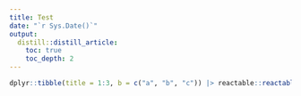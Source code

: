 ```yaml
---
title: Test
date: "`r Sys.Date()`"
output:
  distill::distill_article:
    toc: true
    toc_depth: 2
---
```





```r
dplyr::tibble(title = 1:3, b = c("a", "b", "c")) |> reactable::reactable()
```

